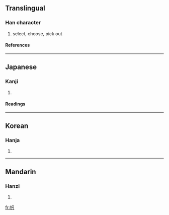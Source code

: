 {{see|擇}}

==Translingual==
===Han character===
{{Han char|rn=64|rad=手|as=04|sn=7|four=|canj=手尸人 (QSO)}}
# select, choose, pick out
====References====
{{Han ref|kx=0422.121|dkj=11902|dj=0770.100|hdz=31844.061|uh=629E|ud=25246}}
----
==Japanese==
===Kanji===
{{ja-kanji|grade=c|rs=手04}}
# {{defn|Japanese}} 
====Readings====
{{ja-readings|on=[[たく]] (taku)|kun=[[えらぶ]] (erabu)}}
----
==Korean==
===Hanja===
{{ko-hanja|hangeul=택|eumhun=|rv=taek|mr=t'aek|y=thayk}}
# {{defn|Korean}}
----
==Mandarin==
===Hanzi===
{{cmn-hanzi|pin=[[zé]] (ze2), [[zhuān]] (zhuan1)|wg=tse<sup>2</sup>, chuan<sup>1</sup>}}
# {{defn|Mandarin}}

[[fr:択]]